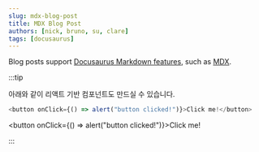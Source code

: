 ```yaml
---
slug: mdx-blog-post
title: MDX Blog Post
authors: [nick, bruno, su, clare]
tags: [docusaurus]
---
```


Blog posts support [Docusaurus Markdown features](https://docusaurus.io/docs/markdown-features), such as [MDX](https://mdxjs.com/).

:::tip

아래와 같이 리액트 기반 컴포넌트도 만드실 수 있습니다.

```js
<button onClick={() => alert("button clicked!")}>Click me!</button>
```

<button onClick={() => alert("button clicked!")}>Click me!</button>

:::
